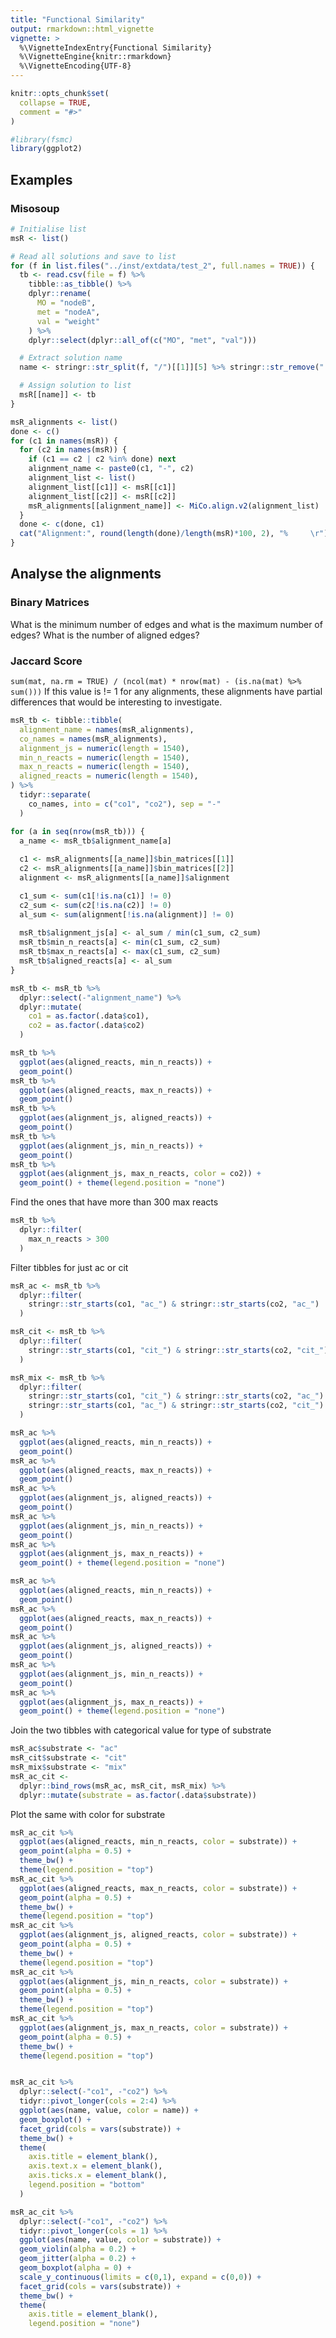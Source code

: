 ```yaml
---
title: "Functional Similarity"
output: rmarkdown::html_vignette
vignette: >
  %\VignetteIndexEntry{Functional Similarity}
  %\VignetteEngine{knitr::rmarkdown}
  %\VignetteEncoding{UTF-8}
---
```


```r
knitr::opts_chunk$set(
  collapse = TRUE,
  comment = "#>"
)
```

```r
#library(fsmc)
library(ggplot2)
```

## Examples

### Misosoup 
```r
# Initialise list
msR <- list()

# Read all solutions and save to list
for (f in list.files("../inst/extdata/test_2", full.names = TRUE)) {
  tb <- read.csv(file = f) %>%
    tibble::as_tibble() %>%
    dplyr::rename(
      MO = "nodeB",
      met = "nodeA",
      val = "weight"
    ) %>%
    dplyr::select(dplyr::all_of(c("MO", "met", "val")))

  # Extract solution name
  name <- stringr::str_split(f, "/")[[1]][5] %>% stringr::str_remove(".csv")

  # Assign solution to list
  msR[[name]] <- tb
}
```


```r
msR_alignments <- list()
done <- c()
for (c1 in names(msR)) {
  for (c2 in names(msR)) {
    if (c1 == c2 | c2 %in% done) next
    alignment_name <- paste0(c1, "-", c2)
    alignment_list <- list()
    alignment_list[[c1]] <- msR[[c1]]
    alignment_list[[c2]] <- msR[[c2]]
    msR_alignments[[alignment_name]] <- MiCo.align.v2(alignment_list)
  }
  done <- c(done, c1)
  cat("Alignment:", round(length(done)/length(msR)*100, 2), "%     \r")
}
```

## Analyse the alignments

### Binary Matrices
What is the minimum number of edges and what is the maximum number of edges?
What is the number of aligned edges?

### Jaccard Score
`sum(mat, na.rm = TRUE) / (ncol(mat) * nrow(mat) - (is.na(mat) %>% sum()))`
If this value is != 1 for any alignments, these alignments have partial differences that would be interesting to investigate. 

```r
msR_tb <- tibble::tibble(
  alignment_name = names(msR_alignments),
  co_names = names(msR_alignments),
  alignment_js = numeric(length = 1540),
  min_n_reacts = numeric(length = 1540),
  max_n_reacts = numeric(length = 1540),
  aligned_reacts = numeric(length = 1540),
) %>% 
  tidyr::separate(
    co_names, into = c("co1", "co2"), sep = "-"
  )
```

```r
for (a in seq(nrow(msR_tb))) {
  a_name <- msR_tb$alignment_name[a]
  
  c1 <- msR_alignments[[a_name]]$bin_matrices[[1]]
  c2 <- msR_alignments[[a_name]]$bin_matrices[[2]]
  alignment <- msR_alignments[[a_name]]$alignment

  c1_sum <- sum(c1[!is.na(c1)] != 0)
  c2_sum <- sum(c2[!is.na(c2)] != 0)
  al_sum <- sum(alignment[!is.na(alignment)] != 0)
  
  msR_tb$alignment_js[a] <- al_sum / min(c1_sum, c2_sum)
  msR_tb$min_n_reacts[a] <- min(c1_sum, c2_sum)
  msR_tb$max_n_reacts[a] <- max(c1_sum, c2_sum)
  msR_tb$aligned_reacts[a] <- al_sum
}
```


```r
msR_tb <- msR_tb %>% 
  dplyr::select(-"alignment_name") %>% 
  dplyr::mutate(
    co1 = as.factor(.data$co1),
    co2 = as.factor(.data$co2)
  )
```


```r
msR_tb %>% 
  ggplot(aes(aligned_reacts, min_n_reacts)) +
  geom_point()
msR_tb %>% 
  ggplot(aes(aligned_reacts, max_n_reacts)) +
  geom_point()
msR_tb %>% 
  ggplot(aes(alignment_js, aligned_reacts)) +
  geom_point()
msR_tb %>% 
  ggplot(aes(alignment_js, min_n_reacts)) +
  geom_point()
msR_tb %>% 
  ggplot(aes(alignment_js, max_n_reacts, color = co2)) +
  geom_point() + theme(legend.position = "none")
```
Find the ones that have more than 300 max reacts
```r
msR_tb %>% 
  dplyr::filter(
    max_n_reacts > 300
  )
```


Filter tibbles for just ac or cit

```r
msR_ac <- msR_tb %>% 
  dplyr::filter(
    stringr::str_starts(co1, "ac_") & stringr::str_starts(co2, "ac_")
  )

msR_cit <- msR_tb %>% 
  dplyr::filter(
    stringr::str_starts(co1, "cit_") & stringr::str_starts(co2, "cit_")
  )

msR_mix <- msR_tb %>% 
  dplyr::filter(
    stringr::str_starts(co1, "cit_") & stringr::str_starts(co2, "ac_") |
    stringr::str_starts(co1, "ac_") & stringr::str_starts(co2, "cit_")
  )
```

```r
msR_ac %>% 
  ggplot(aes(aligned_reacts, min_n_reacts)) +
  geom_point()
msR_ac %>% 
  ggplot(aes(aligned_reacts, max_n_reacts)) +
  geom_point()
msR_ac %>% 
  ggplot(aes(alignment_js, aligned_reacts)) +
  geom_point()
msR_ac %>% 
  ggplot(aes(alignment_js, min_n_reacts)) +
  geom_point()
msR_ac %>% 
  ggplot(aes(alignment_js, max_n_reacts)) +
  geom_point() + theme(legend.position = "none")
```

```r
msR_ac %>% 
  ggplot(aes(aligned_reacts, min_n_reacts)) +
  geom_point()
msR_ac %>% 
  ggplot(aes(aligned_reacts, max_n_reacts)) +
  geom_point()
msR_ac %>% 
  ggplot(aes(alignment_js, aligned_reacts)) +
  geom_point()
msR_ac %>% 
  ggplot(aes(alignment_js, min_n_reacts)) +
  geom_point()
msR_ac %>% 
  ggplot(aes(alignment_js, max_n_reacts)) +
  geom_point() + theme(legend.position = "none")
```
Join the two tibbles with categorical value for type of substrate

```r
msR_ac$substrate <- "ac"
msR_cit$substrate <- "cit"
msR_mix$substrate <- "mix"
msR_ac_cit <-
  dplyr::bind_rows(msR_ac, msR_cit, msR_mix) %>% 
  dplyr::mutate(substrate = as.factor(.data$substrate))
```

Plot the same with color for substrate
```r
msR_ac_cit %>% 
  ggplot(aes(aligned_reacts, min_n_reacts, color = substrate)) +
  geom_point(alpha = 0.5) +
  theme_bw() + 
  theme(legend.position = "top")
msR_ac_cit %>% 
  ggplot(aes(aligned_reacts, max_n_reacts, color = substrate)) +
  geom_point(alpha = 0.5) +
  theme_bw() + 
  theme(legend.position = "top")
msR_ac_cit %>% 
  ggplot(aes(alignment_js, aligned_reacts, color = substrate)) +
  geom_point(alpha = 0.5) +
  theme_bw() + 
  theme(legend.position = "top")
msR_ac_cit %>% 
  ggplot(aes(alignment_js, min_n_reacts, color = substrate)) +
  geom_point(alpha = 0.5) +
  theme_bw() + 
  theme(legend.position = "top")
msR_ac_cit %>% 
  ggplot(aes(alignment_js, max_n_reacts, color = substrate)) +
  geom_point(alpha = 0.5) +
  theme_bw() + 
  theme(legend.position = "top")


msR_ac_cit %>% 
  dplyr::select(-"co1", -"co2") %>% 
  tidyr::pivot_longer(cols = 2:4) %>% 
  ggplot(aes(name, value, color = name)) +
  geom_boxplot() +
  facet_grid(cols = vars(substrate)) +
  theme_bw() +
  theme(
    axis.title = element_blank(),
    axis.text.x = element_blank(),
    axis.ticks.x = element_blank(),
    legend.position = "bottom"
  )

msR_ac_cit %>% 
  dplyr::select(-"co1", -"co2") %>% 
  tidyr::pivot_longer(cols = 1) %>% 
  ggplot(aes(name, value, color = substrate)) +
  geom_violin(alpha = 0.2) +
  geom_jitter(alpha = 0.2) +
  geom_boxplot(alpha = 0) +
  scale_y_continuous(limits = c(0,1), expand = c(0,0)) +
  facet_grid(cols = vars(substrate)) +
  theme_bw() +
  theme(
    axis.title = element_blank(),
    legend.position = "none")
```








